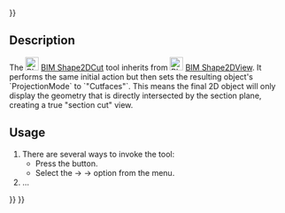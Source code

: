 <languages/>
{{UnfinishedDocu{{#translation:}}}}
<translate>

<!--T:1-->
{{Docnav
|[[BIM_TDView|TDView]]
|[[BIM_SetWPTop|SetWPTop]]
|[[BIM_Workbench|BIM]]
|IconL=BIM_TDView.svg
|IconR=BIM_SetWPTop.svg
|IconC=Workbench_BIM.svg
}}

<!--T:2-->
{{GuiCommand
|Name=BIM Shape2DCut
|MenuLocation=Annotation → Create 2D views → Section cut
|Workbenches=[[BIM_Workbench|BIM]]
|Shortcut=
|Version=1.0
|SeeAlso=
}}

== Description == <!--T:3-->

<!--T:4-->
The [[Image:BIM_Shape2DCut.svg|24px]] [[BIM_Shape2DCut|BIM Shape2DCut]] tool inherits from [[Image:BIM_Shape2DView.svg|24px]] [[BIM_Shape2DView|BIM Shape2DView]]. It performs the same initial action but then sets the resulting object's `ProjectionMode` to `"Cutfaces"`. This means the final 2D object will only display the geometry that is directly intersected by the section plane, creating a true "section cut" view.

==Usage== <!--T:5-->

<!--T:6-->
# There are several ways to invoke the tool:
#* Press the {{Button|[[Image:BIM_Shape2DCut.svg|16px]] [[BIM_Shape2DCut| Section cut]]}} button.
#* Select the {{MenuCommand|Annotation}} → {{MenuCommand|Create 2D views}} → {{MenuCommand|[[Image:BIM_Shape2DCut.svg|16px]] Section cut}} option from the menu.
# ...


<!--T:7-->
{{Docnav
|[[BIM_TDView|TDView]]
|[[BIM_SetWPTop|SetWPTop]]
|[[BIM_Workbench|BIM]]
|IconL=BIM_TDView.svg
|IconR=BIM_SetWPTop.svg
|IconC=Workbench_BIM.svg
}}

</translate>
{{BIM_Tools_navi{{#translation:}}}}
{{Userdocnavi{{#translation:}}}}